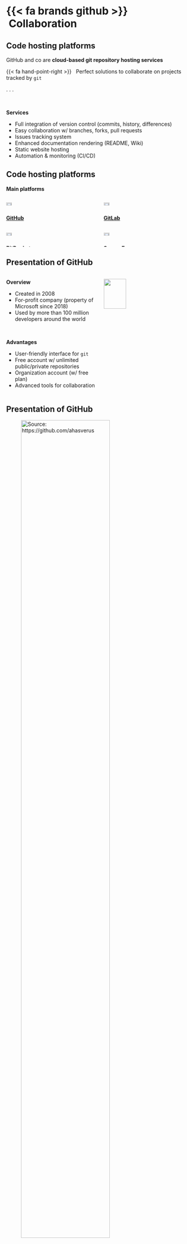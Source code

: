 # {{< fa brands github >}} &nbsp;Collaboration

## Code hosting platforms

GitHub and co are **cloud-based git repository hosting services**

{{< fa hand-point-right >}} &nbsp;
Perfect solutions to collaborate on projects tracked by `git`

. . .

<br>

**Services**

- Full integration of version control (commits, history, differences)
- Easy collaboration w/ branches, forks, pull requests
- Issues tracking system
- Enhanced documentation rendering (README, Wiki)
- Static website hosting
- Automation & monitoring (CI/CD)


## Code hosting platforms

**Main platforms**

::::{ .columns }
:::{ .column width="50%" .center}
![](img/github-logo.png){width="25%"}
<br>
[**GitHub**](https://github.com/)

<br>
![](img/bitbucket-logo.png){width="25%"}
<br>
[**BitBucket**](https://bitbucket.org/)
:::
:::{ .column width="50%" .center}
![](img/gitlab-logo.png){width="25%"}
<br>
[**GitLab**](https://gitlab.com/)

<br>
![](img/sourceforge-logo.png){width="25%"}
<br>
[**SourceForge**](https://sourceforge.net/)
:::
::::



## Presentation of GitHub

::::{ .columns }
:::{ .column width="50%"}
**Overview**

- Created in 2008
- For-profit company (property of Microsoft since 2018)
- Used by more than 100 million developers around the world

<br>

**Advantages**

- User-friendly interface for `git`
- Free account w/ unlimited public/private repositories
- Organization account (w/ free plan)
- Advanced tools for collaboration
:::
:::{ .column width="50%" .center}
![](img/github-logo.png){width="50%"}
:::
::::


## Presentation of GitHub

::: {.center}
![_Source:_ <https://github.com/ahasverus>](img/github-homepage.png){width="75%"}
:::


## Presentation of GitHub

::: {.center}
![_Source:_ <https://github.com/frbcesab>](img/github-organization.png){width="75%"}
:::



## Presentation of GitHub


::: {.center}
![_Source:_ <https://github.com/frbcesab/rwoslite>](img/github-repo.png){width="75%"}
:::


## Create a repository

::: {.center}
![](img/github-newrepo-1.png){width="75%"}
:::


## Create a repository

::: {.center}
![](img/github-newrepo-2.png){width="75%"}
:::



## Create a repository

::: {.center}
![](img/github-newrepo-3.png){width="75%"}
:::



## Clone a repository

::: {.center}
![](img/github-newrepo-4.png){width="75%"}
:::



## Clone a repository

**On a terminal**

::::{ .columns }
:::{ .column width="50%" align="left"}
```bash
# Change path
cd path/to/store/repository

# Clone repository (SSH)
git clone git@github.com:ahasverus/projectname.git

# Clone repository (HTTPS)
# git clone https://github.com/ahasverus/projectname.git

# Go to repo
cd projectname
```
:::
:::{ .column width="50%" }
:::
::::




## Clone a repository w/ RStudio

<br>

:::: {.columns}
::: {.column width="33%" .center}
![Select `Version Control`](img/rstudio-project.png){width="100%"}
:::
::: {.column width="33%" .center}
![Select `Git`](img/rstudio-clone-1.png){width="100%"}
:::
::: {.column width="33%" .center}
![Copy the URL and fill all the fields](img/rstudio-clone-2.png){width="100%"}
:::
::::



## Clone a repository w/ RStudio

::: {.center}
![](img/rstudio-clone-3.png){width="80%"}
:::



## Working w/ GitHub

{{< fa hand-point-right >}} &nbsp;Add a new file: `README.md`

::::{ .columns }
:::{ .column width="60%"}
![](img/git-workflow-11.png){width=100%}
:::
:::{ .column width="40%"}
<br>
```bash
git status

# On branch main
# Your branch is up to date with 'origin/main'
#
# Untracked files:
#   README.md
# 
# Nothing added to commit but untracked files present
# Use "git add <file>..." to track
```
:::
::::




## Working w/ GitHub

{{< fa hand-point-right >}} &nbsp;`Stage` changes

::::{ .columns }
:::{ .column width="60%"}
![](img/git-workflow-12.png){width=100%}
:::
:::{ .column width="40%"}
<br>
```bash
git add .
```

<br>
```bash
git status

# On branch main
# Your branch is up to date with 'origin/main'
#
# Changes to be committed:
#   (use "git restore --staged <file>..." to unstage)
#   new file:   README.md
```
:::
::::


## Working w/ GitHub

{{< fa hand-point-right >}} &nbsp;`Commit` changes

::::{ .columns }
:::{ .column width="60%"}
![](img/git-workflow-13.png){width=100%}
:::
:::{ .column width="40%"}
<br>
```bash
git commit -m "add README"
```

<br>
```bash
git status

# On branch main
# Your branch is ahead of 'origin/main' by 1 commit.
#   (use "git push" to publish your local commits)
# 
# nothing to commit, working tree clean
```
:::
::::


## Working w/ GitHub

{{< fa hand-point-right >}} &nbsp;`Push` changes to remote

::::{ .columns }
:::{ .column width="60%"}
![](img/git-workflow-14.png){width=100%}
:::
:::{ .column width="40%"}
<br>
```bash
git push

# Sometimes, you'll need to use:
git push -u origin main
```

<br>
```bash
git status

# On branch main
# Your branch is up to date with 'origin/main'.
# 
# nothing to commit, working tree clean
```
:::
::::


## Working w/ GitHub

{{< fa hand-point-right >}} &nbsp;`Pull` changes from remote

::::{ .columns }
:::{ .column width="60%"}
![](img/git-workflow-15.png){width=100%}
:::
:::{ .column width="40%"}
:::
::::


## Working w/ GitHub

{{< fa hand-point-right >}} &nbsp;`Pull` changes from remote

::::{ .columns }
:::{ .column width="60%"}
![](img/git-workflow-16.png){width=100%}
:::
:::{ .column width="40%"}
<br>
```bash
git pull
```

<br>
```bash
git status

# On branch main
# Your branch is up to date with 'origin/main'.
# 
# nothing to commit, working tree clean
```
:::
::::

## Help me, I can't push!

When you try to push, you might see this following error message:

::::{ .columns }
:::{ .column width="60%"}
```bash
git push

# To github.com:ahasverus/projectname.git
#  ! [rejected]        main -> main (fetch first)
#
# error: failed to push some refs to 'github.com:ahasverus/projectname.git'
#
# hint: Updates were rejected because the remote contains work that you do
# hint: not have locally. This is usually caused by another repository pushing
# hint: to the same ref. You may want to first integrate the remote changes
# hint: (e.g., 'git pull ...') before pushing again.
# hint: See the 'Note about fast-forwards' in 'git push --help' for details.
```
:::
:::{ .column width="40%"}
:::
::::

. . .

<br>

{{< fa lightbulb >}} &nbsp;Just `git pull` and try to `git push` again


## Help me, I can't pull!

...

## Resolving conflicts

...

<https://spin.atomicobject.com/2019/01/10/git-merging-vs-rebasing/>


## Table of contents


1. Collaboration: GitHub Workflow (Fork, Branch, PR)
1. Working w/ Issues
1. Advanced usages